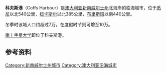 {{Infobox Australian Place 
| type     = city
| name     = 科夫斯港<br />Coffs Harbour
| state    = nsw
| image    = Coffs harbour.jpg
| caption  = 科夫斯港和码头，包括马顿伯德岛，从南方拍摄
| lga      = City of Coffs Harbour
| postcode = 2450 
| pop = 68 000
| pop_footnotes<ref name="abs"><{{Census 2006 AUS|id=1021 |name=Coffs Harbour (NSW) (Statistical District)|accessdate=2009-09-12|quick=on}}</ref>
| poprank=30
| est      = 1870年代
| elevation= 21
|elevation_footnotes=<ref name="bom" >{{cite web
  | publisher=[[Bureau_of_Meteorology|Bureau of Meteorology]]
  | title=Coffs Harbour
  | work=Climate Averages for Australian Sites
  | url=http://www.bom.gov.au/climate/averages/tables/cw_059010.shtml
  | accessdate=2006-11-24
  | archive-date=2019-01-07
  | archive-url=https://web.archive.org/web/20190107013047/http://www.bom.gov.au/climate/averages/tables/cw_059010.shtml%0A
  | dead-url=no
  }}</ref>
|pushpin_label_position = left
| coordinates={{coord|30.30228|S|153.118896|E|display=inline,title}}
| latd  =30 |latm =18 |lats  =08
| longd =153 |longm =07 |longs =08
| maxtemp  =  23.3
| mintemp  =  14.0 
| rainfall = 1674.6
| stategov = [[Electoral_district_of_Coffs_Harbour|Coffs Harbour]]
| fedgov   = [[庫珀_(澳大利亞國會選區)|庫珀]]
| dist1    = 540
| location1= [[悉尼|悉尼]]
| dist2    = 440
| location2= [[布里斯班|布里斯班]]
| dist3    = 254
| location3= [[Surfers_Paradise|Surfers Paradise]]
}}

'''科夫斯港'''（Coffs Harbour）是[[澳大利亚|澳大利亚]][[新南威尔士州|新南威尔士州]]北海岸的临海城市，位于[[悉尼|悉尼]]以北540公里，[[纽卡斯尔_(新南威尔士州)|纽卡斯尔]]以北385公里，[[布里斯班|布里斯班]]以南440公里。

冬季时该城人口约超过7万，在度假时节则可增至10万。

[[南十字星大学|南十字星大学]]即位于科夫斯港。

==参考资料==
{{reflist}}

{{Authority control}}
{{DEFAULTSORT:Coffs Harbour, New South Wales}}
[[Category:新南威尔士州城市|Category:新南威尔士州城市]]
[[Category:澳大利亚沿海城市|Category:澳大利亚沿海城市]]